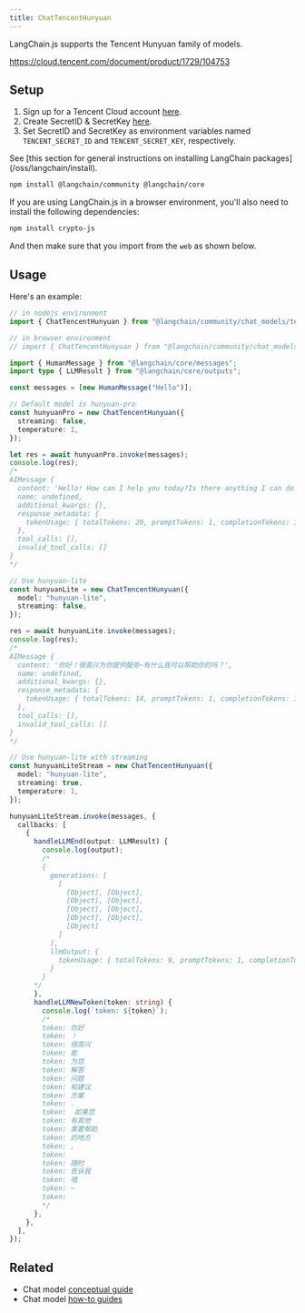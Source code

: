 ```yaml
---
title: ChatTencentHunyuan
---
```


LangChain.js supports the Tencent Hunyuan family of models.

https://cloud.tencent.com/document/product/1729/104753

## Setup

1. Sign up for a Tencent Cloud account [here](https://cloud.tencent.com/register).
2. Create SecretID & SecretKey [here](https://console.cloud.tencent.com/cam/capi).
3. Set SecretID and SecretKey as environment variables named `TENCENT_SECRET_ID` and `TENCENT_SECRET_KEY`, respectively.

<Tip>
See [this section for general instructions on installing LangChain packages](/oss/langchain/install).
</Tip>

```bash npm
npm install @langchain/community @langchain/core
```
If you are using LangChain.js in a browser environment, you'll also need to install the following dependencies:

```bash npm
npm install crypto-js
```

And then make sure that you import from the `web` as shown below.

## Usage

Here's an example:

```typescript
// in nodejs environment
import { ChatTencentHunyuan } from "@langchain/community/chat_models/tencent_hunyuan";

// in browser environment
// import { ChatTencentHunyuan } from "@langchain/community/chat_models/tencent_hunyuan/web";

import { HumanMessage } from "@langchain/core/messages";
import type { LLMResult } from "@langchain/core/outputs";

const messages = [new HumanMessage("Hello")];

// Default model is hunyuan-pro
const hunyuanPro = new ChatTencentHunyuan({
  streaming: false,
  temperature: 1,
});

let res = await hunyuanPro.invoke(messages);
console.log(res);
/*
AIMessage {
  content: 'Hello! How can I help you today?Is there anything I can do for you?',
  name: undefined,
  additional_kwargs: {},
  response_metadata: {
    tokenUsage: { totalTokens: 20, promptTokens: 1, completionTokens: 19 }
  },
  tool_calls: [],
  invalid_tool_calls: []
}
*/

// Use hunyuan-lite
const hunyuanLite = new ChatTencentHunyuan({
  model: "hunyuan-lite",
  streaming: false,
});

res = await hunyuanLite.invoke(messages);
console.log(res);
/*
AIMessage {
  content: '你好！很高兴为你提供服务~有什么我可以帮助你的吗？',
  name: undefined,
  additional_kwargs: {},
  response_metadata: {
    tokenUsage: { totalTokens: 14, promptTokens: 1, completionTokens: 13 }
  },
  tool_calls: [],
  invalid_tool_calls: []
}
*/

// Use hunyuan-lite with streaming
const hunyuanLiteStream = new ChatTencentHunyuan({
  model: "hunyuan-lite",
  streaming: true,
  temperature: 1,
});

hunyuanLiteStream.invoke(messages, {
  callbacks: [
    {
      handleLLMEnd(output: LLMResult) {
        console.log(output);
        /*
        {
          generations: [
            [
              [Object], [Object],
              [Object], [Object],
              [Object], [Object],
              [Object], [Object],
              [Object]
            ]
          ],
          llmOutput: {
            tokenUsage: { totalTokens: 9, promptTokens: 1, completionTokens: 8 }
          }
        }
      */
      },
      handleLLMNewToken(token: string) {
        console.log(`token: ${token}`);
        /*
        token: 你好
        token: ！
        token: 很高兴
        token: 能
        token: 为您
        token: 解答
        token: 问题
        token: 和建议
        token: 方案
        token: .
        token:  如果您
        token: 有其他
        token: 需要帮助
        token: 的地方
        token: ,
        token:
        token: 随时
        token: 告诉我
        token: 哦
        token: ~
        token:
        */
      },
    },
  ],
});
```

## Related

- Chat model [conceptual guide](/oss/langchain/models)
- Chat model [how-to guides](/oss/langchain/models)
